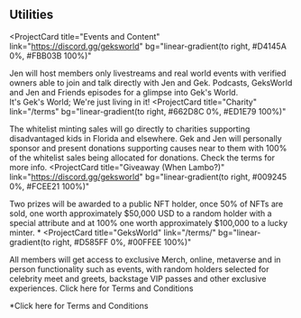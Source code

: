 
## Utilities

<ProjectCard
  title="Events and Content"
  link="https://discord.gg/geksworld"
  bg="linear-gradient(to right, #D4145A 0%, #FBB03B 100%)"
>
  Jen will host members only livestreams and real world events with verified
  owners able to join and talk directly with Jen and Gek. Podcasts, GeksWorld and
  Jen and Friends episodes for a glimpse into Gek's World. <br />
  It's Gek's World; We're just living in it!
</ProjectCard>
<ProjectCard
  title="Charity"
  link="/terms"
  bg="linear-gradient(to right, #662D8C 0%, #ED1E79 100%)"
>
  The whitelist minting sales will go directly to charities supporting
  disadvantaged kids in Florida and elsewhere. Gek and Jen will personally
  sponsor and present donations supporting causes near to them with 100% of
  the whitelist sales being allocated for donations. Check the terms for more info.
</ProjectCard>
<ProjectCard
  title="Giveaway (When Lambo?)"
  link="https://discord.gg/geksworld"
  bg="linear-gradient(to right, #009245 0%, #FCEE21 100%)"
>
  Two prizes will be awarded to a public NFT holder, once 50% of NFTs are sold,
   one worth approximately $50,000 USD to a random holder with a special attribute
   and at 100% one worth approximately $100,000 to a lucky minter. *
</ProjectCard>
<ProjectCard
  title="GeksWorld"
  link="/terms/"
  bg="linear-gradient(to right, #D585FF 0%, #00FFEE 100%)"
>
  All members will get access to exclusive Merch, online, metaverse and in person
  functionality such as events, with random holders selected for celebrity meet
  and greets, backstage VIP passes and other exclusive experiences. 
  Click here for Terms and Conditions
</ProjectCard>

*<OutboundLink href="/terms">Click here for Terms and Conditions</OutboundLink>
